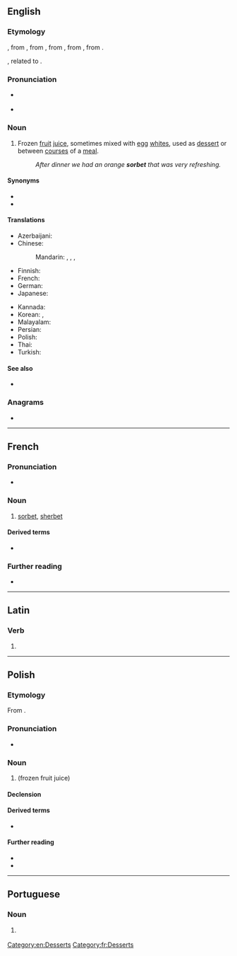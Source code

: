 {{also|Sorbet|sörbet}}
==English==

===Etymology===
{{bor|en|fr|sorbet}}, from {{der|en|frm|}}, from {{der|en|roa-oit|sorbetto}}, from {{der|en|ota|شربت|tr=şerbet}}, from {{der|en|fa|شربت|tr=šarbat}}, from {{der|en|ar|شَرْبَة||drink}}.

{{doublet|en|sherbet|sharbat}}, related to {{m|en|syrup}}.

===Pronunciation===
* {{a|Canada|GenAm}} {{IPA|en|/sɔɹˈbeɪ/}}
* {{a|RP}} {{IPA|en|/ˈsɔːbeɪ/}}

===Noun===
{{en-noun|~}}

# Frozen [[fruit]] [[juice]], sometimes mixed with [[egg]] [[whites]], used as [[dessert]] or between [[courses]] of a [[meal]].
#: ''After dinner we had an orange '''sorbet''' that was very refreshing.''

====Synonyms====
* {{l|en|ice}}
* {{l|en|Italian ice}}

====Translations====
{{trans-top|frozen fruit juice}}
* Azerbaijani: {{t+|az|şərbət}}
* Chinese:
*: Mandarin: {{t|cmn|雪葩|tr=xuěpā}}, {{t|cmn|雪芭|tr=xuěbā}}, {{t|cmn|雪寶}}, {{t|cmn|雪宝|tr=xuěbǎo}}
* Finnish: {{t|fi|sorbetti}} 
* French: {{t+|fr|sorbet|m}}
* German: {{t+|de|Sorbet|n}}
* Japanese: {{t+|ja|シャーベット|tr=shābetto}} 
{{trans-mid}} 
* Kannada: {{t|kn|ಸಾರ್ಬೆ}}
* Korean: {{t+|ko|셔벗}}, {{t|ko|소르베}}
* Malayalam: {{t|ml|സോർബെറ്റ്}}
* Persian: {{t+|fa|سربی}}
* Polish: {{t+|pl|sorbet|m}}
* Thai: {{t|th|ซอร์เบ}}
* Turkish: {{t|tr|sorbet}}
{{trans-bottom}}

====See also====
* {{l|fi|sherbet}}

===Anagrams===
* {{anagrams|en|a=beorst|Boster|Stober|Tobers|besort|borest|strobe|tobers}}

[[Category:en:Desserts]]

----

==French==

===Pronunciation===
* {{fr-IPA}}

===Noun===
{{fr-noun|m}}

# [[sorbet#English|sorbet]], [[sherbet]]

====Derived terms====
* {{l|fr|sorbetière}}

===Further reading===
* {{R:TLFi}}

[[Category:fr:Desserts]]

----

==Latin==

===Verb===
{{la-verb-form|sorbet}}

# {{inflection of|la|sorbeō||3|s|pres|actv|indc}}

----

==Polish==
{{wp|lang=pl}}

===Etymology===
From {{bor|pl|fr|sorbet}}.

===Pronunciation===
* {{pl-IPA-auto}}

===Noun===
{{pl-noun|m-in}}

# {{l|en|[[sorbet]], [[sherbet]]}} (frozen fruit juice)

====Declension====
{{pl-decl-noun-m-in}}

====Derived terms====
* {{q|adjective}} {{l|pl|sorbetowy}}

====Further reading====
* {{R:pl:WSJP}}
* {{R:PWN}}

{{c|pl|Desserts}}

----

==Portuguese==

===Noun===
{{pt-noun|m|-}}

# {{l|en|sorbet}} {{gloss|frozen fruit juice}}

{{topics|pt|Desserts}}